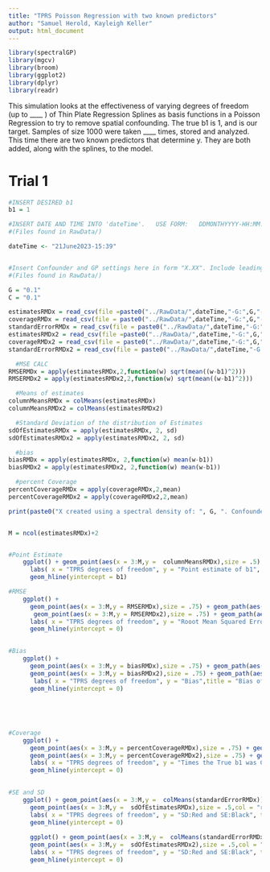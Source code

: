 ```yaml
---
title: "TPRS Poisson Regression with two known predictors"
author: "Samuel Herold, Kayleigh Keller"
output: html_document
---
```

```r
library(spectralGP)
library(mgcv)
library(broom)
library(ggplot2)
library(dplyr)
library(readr)
```
This simulation looks at the effectiveness of varying degrees of freedom (up to ____ ) of Thin Plate Regression Splines as basis functions in a Poisson Regression to try to remove spatial confounding. The true b1 is 1, and is our target. Samples of size 1000 were taken ____ times, stored and analyzed. This time there are two known predictors that determine y. They are both added, along with the splines, to the model. 


# Trial 1
```r
#INSERT DESIRED b1 
b1 = 1

#INSERT DATE AND TIME INTO 'dateTime'.   USE FORM:   DDMONTHYYYY-HH:MM.    Ex:   "14June2023-12:00"
#(Files found in RawData/)

dateTime <- "21June2023-15:39"


#Insert Confounder and GP settings here in form "X.XX". Include leading zero.         Ex.         "0.1"        "0.25"
#(Files found in RawData/)

G = "0.1"
C = "0.1"

estimatesRMDx = read_csv(file =paste0("../RawData/",dateTime,"-G:",G,"-C:",C,"-XEstimatesMatrixTwoPredictorsPoisson.csv"))
coverageRMDx = read_csv(file = paste0("../RawData/",dateTime,"-G:",G,"-C:",C,"-XCoverageMatrixTwoPredictorsPoisson.csv"))
standardErrorRMDx = read_csv(file = paste0("../RawData/",dateTime,"-G:",G,"-C:",C,"-XStandardErrorMatrixTwoPredictorsPoisson.csv"))
estimatesRMDx2 = read_csv(file =paste0("../RawData/",dateTime,"-G:",G,"-C:",C,"-X2EstimatesMatrixTwoPredictorsPoisson.csv"))
coverageRMDx2 = read_csv(file = paste0("../RawData/",dateTime,"-G:",G,"-C:",C,"-X2CoverageMatrixTwoPredictorsPoisson.csv"))
standardErrorRMDx2 = read_csv(file = paste0("../RawData/",dateTime,"-G:",G,"-C:",C,"-X2StandardErrorMatrixTwoPredictorsPoisson.csv"))
```

```r
  #MSE CALC
RMSERMDx = apply(estimatesRMDx,2,function(w) sqrt(mean((w-b1)^2)))
RMSERMDx2 = apply(estimatesRMDx2,2,function(w) sqrt(mean((w-b1)^2)))

  #Means of estimates
columnMeansRMDx = colMeans(estimatesRMDx)
columnMeansRMDx2 = colMeans(estimatesRMDx2)

  #Standard Deviation of the distribution of Estimates
sdOfEstimatesRMDx = apply(estimatesRMDx, 2, sd)
sdOfEstimatesRMDx2 = apply(estimatesRMDx2, 2, sd)

  #bias
biasRMDx = apply(estimatesRMDx, 2,function(w) mean(w-b1))
biasRMDx2 = apply(estimatesRMDx2, 2,function(w) mean(w-b1))

  #percent Coverage
percentCoverageRMDx = apply(coverageRMDx,2,mean)
percentCoverageRMDx2 = apply(coverageRMDx2,2,mean)
```

```r
print(paste0("X created using a spectral density of: ", G, ". Confounder created using a spectral density of: ",C,"."))


M = ncol(estimatesRMDx)+2


#Point Estimate
    ggplot() + geom_point(aes(x = 3:M,y =  columnMeansRMDx),size = .5) + geom_path(aes(3:M, columnMeansRMDx),col = "green")+ geom_point(aes(x = 3:M,y =  columnMeansRMDx2),size = .5) + geom_path(aes(3:M, columnMeansRMDx2),col = "blue")+
      labs( x = "TPRS degrees of freedom", y = "Point estimate of b1", title = "Point Estimate's of b1: Green = x1, Blue = x2",subtitle =  "by TPRS degrees of freedom") + 
      geom_hline(yintercept = b1)

#RMSE
    ggplot() +
      geom_point(aes(x = 3:M,y = RMSERMDx),size = .75) + geom_path(aes(3:M, RMSERMDx),col = "green") +
       geom_point(aes(x = 3:M,y = RMSERMDx2),size = .75) + geom_path(aes(3:M, RMSERMDx2),col = "blue") +
      labs( x = "TPRS degrees of freedom", y = "Rooot Mean Squared Error",title = "Root Mean Square Error of Point Estimates: Green = x1, Blue = x2",subtitle =  "by TPRS degrees of freedom")+ 
      geom_hline(yintercept = 0)
    

#Bias
    ggplot() +
      geom_point(aes(x = 3:M,y = biasRMDx),size = .75) + geom_path(aes(3:M, biasRMDx),col = "green") +
      geom_point(aes(x = 3:M,y = biasRMDx2),size = .75) + geom_path(aes(3:M, biasRMDx2),col = "blue") +
       labs( x = "TPRS degrees of freedom", y = "Bias",title = "Bias of Point Estimates: Green = x1, Blue = x2",subtitle =  "by TPRS degrees of freedom") + 
      geom_hline(yintercept = 0)
    

    
     
    
#Coverage
    ggplot() +
      geom_point(aes(x = 3:M,y = percentCoverageRMDx),size = .75) + geom_path(aes(3:M, percentCoverageRMDx),col = "green") +
      geom_point(aes(x = 3:M,y = percentCoverageRMDx2),size = .75) + geom_path(aes(3:M, percentCoverageRMDx2),col = "blue") +
      labs( x = "TPRS degrees of freedom", y = "Times the True b1 was Covered by Confidence Interval", title = "Coverage: Green = x1, Blue = x2",subtitle =  "by TPRS degrees of freedom")+ 
      geom_hline(yintercept = 0)

  
#SE and SD 
    ggplot() + geom_point(aes(x = 3:M,y =  colMeans(standardErrorRMDx)),size = .5) + geom_path(aes(3:M, colMeans(standardErrorRMDx)))+
      geom_point(aes(x = 3:M,y =  sdOfEstimatesRMDx),size = .5,col = "red") + geom_path(aes(3:M, sdOfEstimatesRMDx),col = "red") +
      labs( x = "TPRS degrees of freedom", y = "SD:Red and SE:Black", title = "Standard Deviation and Standard Error of x1",subtitle =  "by TPRS degrees of freedom") + 
      geom_hline(yintercept = 0)
    
      ggplot() + geom_point(aes(x = 3:M,y =  colMeans(standardErrorRMDx2)),size = .5) + geom_path(aes(3:M, colMeans(standardErrorRMDx2)))+
      geom_point(aes(x = 3:M,y =  sdOfEstimatesRMDx2),size = .5,col = "red") + geom_path(aes(3:M, sdOfEstimatesRMDx2),col = "red") +
      labs( x = "TPRS degrees of freedom", y = "SD:Red and SE:Black", title = "Standard Deviation and Standard Error of x2",subtitle =  "by TPRS degrees of freedom") + 
      geom_hline(yintercept = 0)
    


```
